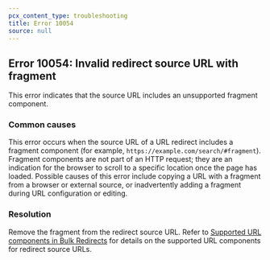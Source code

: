 ```yaml
---
pcx_content_type: troubleshooting
title: Error 10054
source: null
---
```


## Error 10054: Invalid redirect source URL with fragment

This error indicates that the source URL includes an unsupported fragment component.

### Common causes

This error occurs when the source URL of a URL redirect includes a fragment component (for example, `https://example.com/search/#fragment`). Fragment components are not part of an HTTP request; they are an indication for the browser to scroll to a specific location once the page has loaded. Possible causes of this error include copying a URL with a fragment from a browser or external source, or inadvertently adding a fragment during URL configuration or editing.

### Resolution

Remove the fragment from the redirect source URL. Refer to [Supported URL components in Bulk Redirects](/rules/url-forwarding/bulk-redirects/reference/url-components/) for details on the supported URL components for redirect source URLs.
